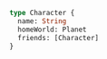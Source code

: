 ```graphql word-wrap=false filename="GraphQL"
type Character {
  name: String
  homeWorld: Planet
  friends: [Character]
}
```
